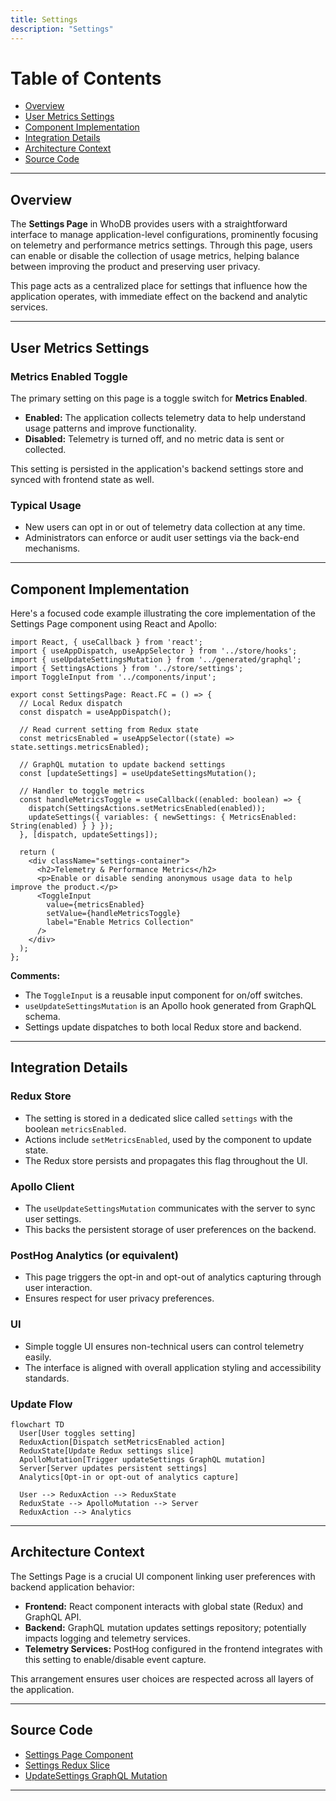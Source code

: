 ```yaml
---
title: Settings
description: "Settings"
---
```


# Table of Contents

- [Overview](#overview)
- [User Metrics Settings](#user-metrics-settings)
- [Component Implementation](#component-implementation)
- [Integration Details](#integration-details)
- [Architecture Context](#architecture-context)
- [Source Code](#source-code)

---

## Overview

The **Settings Page** in WhoDB provides users with a straightforward interface to manage application-level configurations, prominently focusing on telemetry and performance metrics settings. Through this page, users can enable or disable the collection of usage metrics, helping balance between improving the product and preserving user privacy.

This page acts as a centralized place for settings that influence how the application operates, with immediate effect on the backend and analytic services.

---

## User Metrics Settings

### Metrics Enabled Toggle

The primary setting on this page is a toggle switch for **Metrics Enabled**.

- **Enabled:** The application collects telemetry data to help understand usage patterns and improve functionality.
- **Disabled:** Telemetry is turned off, and no metric data is sent or collected.

This setting is persisted in the application's backend settings store and synced with frontend state as well.

### Typical Usage

- New users can opt in or out of telemetry data collection at any time.
- Administrators can enforce or audit user settings via the back-end mechanisms.

---

## Component Implementation

Here's a focused code example illustrating the core implementation of the Settings Page component using React and Apollo:

```tsx
import React, { useCallback } from 'react';
import { useAppDispatch, useAppSelector } from '../store/hooks';
import { useUpdateSettingsMutation } from '../generated/graphql';
import { SettingsActions } from '../store/settings';
import ToggleInput from '../components/input';

export const SettingsPage: React.FC = () => {
  // Local Redux dispatch
  const dispatch = useAppDispatch();

  // Read current setting from Redux state
  const metricsEnabled = useAppSelector((state) => state.settings.metricsEnabled);

  // GraphQL mutation to update backend settings
  const [updateSettings] = useUpdateSettingsMutation();

  // Handler to toggle metrics
  const handleMetricsToggle = useCallback((enabled: boolean) => {
    dispatch(SettingsActions.setMetricsEnabled(enabled));
    updateSettings({ variables: { newSettings: { MetricsEnabled: String(enabled) } } });
  }, [dispatch, updateSettings]);

  return (
    <div className="settings-container">
      <h2>Telemetry & Performance Metrics</h2>
      <p>Enable or disable sending anonymous usage data to help improve the product.</p>
      <ToggleInput
        value={metricsEnabled}
        setValue={handleMetricsToggle}
        label="Enable Metrics Collection"
      />
    </div>
  );
};
```

**Comments:**
- The `ToggleInput` is a reusable input component for on/off switches.
- `useUpdateSettingsMutation` is an Apollo hook generated from GraphQL schema.
- Settings update dispatches to both local Redux store and backend.

---

## Integration Details

### Redux Store
- The setting is stored in a dedicated slice called `settings` with the boolean `metricsEnabled`.
- Actions include `setMetricsEnabled`, used by the component to update state.
- The Redux store persists and propagates this flag throughout the UI.

### Apollo Client
- The `useUpdateSettingsMutation` communicates with the server to sync user settings.
- This backs the persistent storage of user preferences on the backend.

### PostHog Analytics (or equivalent)
- This page triggers the opt-in and opt-out of analytics capturing through user interaction.
- Ensures respect for user privacy preferences.

### UI
- Simple toggle UI ensures non-technical users can control telemetry easily.
- The interface is aligned with overall application styling and accessibility standards.

### Update Flow

```mermaid
flowchart TD
  User[User toggles setting]
  ReduxAction[Dispatch setMetricsEnabled action]
  ReduxState[Update Redux settings slice]
  ApolloMutation[Trigger updateSettings GraphQL mutation]
  Server[Server updates persistent settings]
  Analytics[Opt-in or opt-out of analytics capture]

  User --> ReduxAction --> ReduxState
  ReduxState --> ApolloMutation --> Server
  ReduxAction --> Analytics
```

---

## Architecture Context

The Settings Page is a crucial UI component linking user preferences with backend application behavior:

- **Frontend:** React component interacts with global state (Redux) and GraphQL API.
- **Backend:** GraphQL mutation updates settings repository; potentially impacts logging and telemetry services.
- **Telemetry Services:** PostHog configured in the frontend integrates with this setting to enable/disable event capture.

This arrangement ensures user choices are respected across all layers of the application.

---

## Source Code

- [Settings Page Component](/frontend/src/pages/settings/settings.tsx)
- [Settings Redux Slice](/frontend/src/store/settings.ts)
- [UpdateSettings GraphQL Mutation](/frontend/src/generated/graphql.tsx)

---